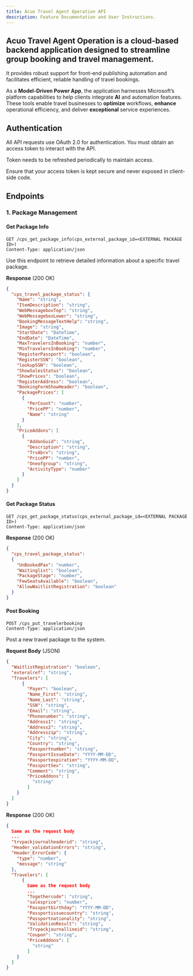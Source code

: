 ```yaml
---
title: Acuo Travel Agent Operation API
description: Feature Documentation and User Instructions.
---
```

## Acuo Travel Agent Operation is a cloud-based backend application designed to streamline group booking and travel management. 
It provides robust support for front-end publishing automation and facilitates efficient, reliable handling of travel bookings.

As a **Model-Driven Power App**, the application harnesses Microsoft’s platform capabilities to help clients integrate **AI** and 
automation features. These tools enable travel businesses to **optimize** workflows, **enhance** operational efficiency, and 
deliver **exceptional**  service experiences.

## Authentication
All API requests use OAuth 2.0 for authentication. You must obtain an access token to interact with the API.

Token needs to be refreshed periodically to maintain access.

Ensure that your access token is kept secure and never exposed in client-side code.

## Endpoints

### 1. Package Management

#### Get Package Info

```http
GET /cps_get_package_info(cps_external_package_id=<EXTERNAL PACKAGE ID>)
Content-Type: application/json
```
Use this endpoint to retrieve detailed information about a specific travel package.

**Response** (200 OK)
```json
{
  "cps_travel_package_status": {
    "Name": "string",
    "ItemDescription": "string",
    "WebMessageboxTop": "string",
    "WebMessageboxLower": "string",
    "BookingMessageTextHelp": "string",
    "Image": "string",
    "StartDate": "DateTime",
    "EndDate": "DateTime",
    "MaxTravelersInBooking": "number",
    "MinTravelersInBooking": "number",
    "RegisterPassport": "boolean",
    "RegisterSSN": "boolean",
    "lookupSSN": "boolean",
    "ShowSalesStatus": "boolean",
    "ShowPrices": "boolean",
    "RegisterAddress": "boolean",
    "BookingFormShowHeader": "boolean",
    "PackagePrices": [
      {
        "PerCount": "number",
        "PricePP": "number",
        "Name": "string"
      }
    ],
    "PriceAddons": [
      {
        "AddonGuid": "string",
        "Description": "string",
        "TrvAbrv": "string",
        "PricePP": "number",
        "Oneofgroup": "string",
        "ActivityType": "number"
      }
    ]
  }
}
```

#### Get Package Status

```http
GET /cps_get_package_status(cps_external_package_id=<EXTERNAL PACKAGE ID>)
Content-Type: application/json
```

**Response** (200 OK)
```json
{
  "cps_travel_package_status": 
  {
    "UnBookedPax": "number",
    "Waitinglist": "boolean",
    "PackageStage": "number",
    "FewSeatsAvailable": "boolean",
    "AllowWaitlistRegistration": "boolean"
  }
}
```

#### Post Booking

```http
POST /cps_put_travelerbooking
Content-Type: application/json
```
Post a new travel package to the system.

**Request Body** (JSON)
```json
{
  "WaitlistRegistration": "boolean",
  "exteralref": "string",
  "Travelers": [
      {
        "Payer": "boolean",
        "Name_First": "string",
        "Name_Last": "string",
        "SSN": "string",
        "Email": "string",
        "Phonenumber": "string",
        "Address1": "string",
        "Address2": "string",
        "Addresszip": "string",
        "City": "string",
        "Country": "string",
        "Passportnumber": "string",
        "PassportIssueDate": "YYYY-MM-DD",
        "Passportexpiration": "YYYY-MM-DD",
        "PassportSex": "string",
        "Comment": "string",
        "PriceAddons": [
          "string"
        ]
    }
  ]
}
```  

**Response** (200 OK)
```json
{
  Same as the request body 
  ...
  "trvpackjournalheaderid": "string",
  "Header_validationErrors": "string",
  "Header_ErrorCode": {
    "type": "number",
    "message": "string"
  },
  "Travelers": [
      {
        Same as the request body 
        ...
        "Togethercode": "string",
        "salesprice": "number",
        "Passportbirthday": "YYYY-MM-DD",
        "Passportissuecountry": "string",
        "Passportnationality": "string",
        "ValidationResult": "string",
        "Trvpackjournallineid": "string",
        "Coupon": "string",
        "PriceAddons": [
          "string"
        ]
    }
  ]
}
```